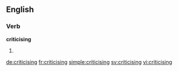 ==English==

===Verb===
'''criticising'''

# {{present participle of|criticise}}

[[de:criticising]]
[[fr:criticising]]
[[simple:criticising]]
[[sv:criticising]]
[[vi:criticising]]